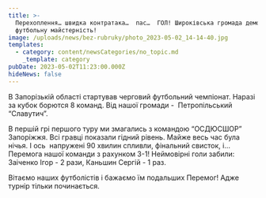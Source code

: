 ```yaml
---
title: >-
  Перехоплення… швидка контратака…  пас…  ГОЛ! Широківська громада демонструє
  футбольну майстерність!
image: /uploads/news/bez-rubruky/photo_2023-05-02_14-14-40.jpg
templates:
  - category: content/newsCategories/no_topic.md
    _template: category
pubDate: 2023-05-02T11:23:00.000Z
hideNews: false
---
```


В Запорізькій області стартував черговий футбольний чемпіонат. Наразі за кубок борются 8 команд. Від нашої громади -  Петропільський “Славутич”.

В першій грі першого туру ми змагались з командою “ОСДЮСШОР” Запоріжжя. Всі гравці показали гідний рівень. Майже весь час була нічья. І ось  напружені 90 хвилин спливли, фінальний свисток, і… Перемога нашої команди з рахунком 3-1! Неймовірні голи забили: Заіченко Ігор - 2 рази, Каньшин Сергій - 1 раз.

Вітаємо наших футболістів і бажаємо їм подальших Перемог! Адже турнір тільки починається. 
